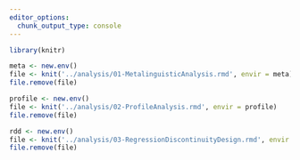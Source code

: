 ```yaml
---
editor_options: 
  chunk_output_type: console
---
```


```r
library(knitr)

meta <- new.env()
file <- knit('../analysis/01-MetalinguisticAnalysis.rmd', envir = meta)
file.remove(file)

profile <- new.env()
file <- knit('../analysis/02-ProfileAnalysis.rmd', envir = profile)
file.remove(file)

rdd <- new.env()
file <- knit('../analysis/03-RegressionDiscontinuityDesign.rmd', envir = rdd)
file.remove(file)
```
